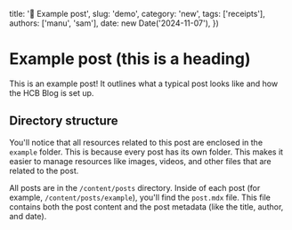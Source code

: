   title: '🔧 Example post',
  slug: 'demo',
  category: 'new',
  tags: ['receipts'],
  authors: ['manu', 'sam'],
  date: new Date('2024-11-07'),
})

# Example post (this is a heading)

This is an example post! It outlines what a typical post looks like and how the HCB Blog is set up.

## Directory structure

You'll notice that all resources related to this post are enclosed in the `example` folder. This is because every post has its own folder. This makes it easier to manage resources like images, videos, and other files that are related to the post.

All posts are in the `/content/posts` directory. Inside of each post (for example, `/content/posts/example`), you'll find the `post.mdx` file. This file contains both the post content and the post metadata (like the title, author, and date).

